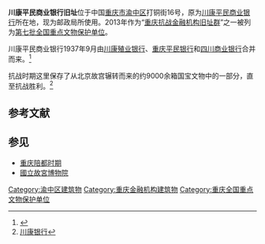 {{coord|29|33|46|N|106|34|50|E|scale:10000|display=title}}
{{文物保护单位
| 级别 = 全国
| 名称 = [[重庆抗战金融机构旧址群|重庆抗战金融机构旧址群]]
| 子项 = 川康平民商业银行旧址
| 图片 = Chongqing Chuankang Pingmin Shangye Yinhang Jiuzhi 2014.04.21 12-19-03.jpg
| 编号 = 7-1872
| 分类 = 近现代重要史迹及代表性建筑
| 时代 = 1938～1946年
| 所在 = [[重庆市|重庆市]][[渝中区|渝中区]]
| 登录 = 2013年3月5日
}}
'''川康平民商业银行旧址'''位于中国[[重庆市|重庆市]][[渝中区|渝中区]]打铜街16号，原为[[川康平民商业银行|川康平民商业银行]]所在地，现为邮政局所使用。2013年作为“[[重庆抗战金融机构旧址群|重庆抗战金融机构旧址群]]”之一被列为[[第七批全国重点文物保护单位|第七批全国重点文物保护单位]]。

川康平民商业银行1937年9月由[[川康殖业银行|川康殖业银行]]、[[重庆平民银行|重庆平民银行]]和[[四川商业银行|四川商业银行]]合并而来。<ref>{{Cite web |url=http://shtong.gov.cn/newsite/node2/node2245/node75491/node75497/node75550/node75562/userobject1ai92355.html |title=上海金融志 >> 第二篇解放前金融机构 >> 第二章华资银行 >> 第十二节 川帮银行和广帮银行在沪分行 |access-date=2019-04-15 |archive-date=2016-04-27 |archive-url=https://web.archive.org/web/20160427182953/http://www.shtong.gov.cn/Newsite/node2/node2245/node75491/node75497/node75550/node75562/userobject1ai92355.html |dead-url=no }}</ref>

抗战时期这里保存了从北京故宫辗转而来的约9000余箱国宝文物中的一部分，直至抗战胜利。<ref>[http://cqcbepaper.cqnews.net/cqcb/html/2008-01/01/content_118016.htm 川康银行]{{dead link|date=2017年12月 |bot=InternetArchiveBot |fix-attempted=yes }}</ref>

{{Gallery
|width = 300
|height = 
|lines = 1
|File:Chongqing Chuankang Pingmin Shangye Yinhang Jiuzhi 2014.04.21 12-16-04.jpg|
|File:Chongqing Chuankang Pingmin Shangye Yinhang Jiuzhi 2014.04.21 12-16-52.jpg|
}}

==参考文献==
{{commonscat|Chuankang Pingmin Shangye Yinhang Jiuzhi}}
{{reflist}}

==参见==
*[[重庆陪都时期|重庆陪都时期]]
*[[國立故宮博物院|國立故宮博物院]]

{{重庆全国重点文物保护单位}}

{{DEFAULTSORT:Chuan}}
[[Category:渝中区建筑物|Category:渝中区建筑物]]
[[Category:重庆金融机构建筑物|Category:重庆金融机构建筑物]]
[[Category:重庆全国重点文物保护单位|Category:重庆全国重点文物保护单位]]